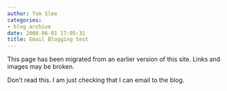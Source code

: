 ```yaml
---
author: Tom Slee
categories:
- blog archive
date: 2008-06-01 17:05:31
title: Email Blogging test
---
```


::: {.callout-note}

This page has been migrated from an earlier version of this site. 
Links and images may be broken.

:::



				

  

Don't read this. I am just checking that I can email to the blog.


		
